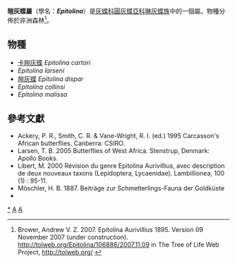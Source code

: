 {{NoteTA|G1=Butterfly}}
{{Automatic Taxobox
| taxon = Epitolina
| authority = Aurivillius, 1895
| image = 21-Epitolina dispar (Kirby, 1887; as Liptena mnestra).jpg
| image_caption = [[皚灰蝶|皚灰蝶]]<br />''Epitolina dispar''
| type_species = [[皚灰蝶|皚灰蝶]]<br />''Teriomima dispar''
| type_species_authority = Kirby, 1887
| subdivision_ranks = 物種
| subdivision = 共5種，詳閱正文。
| synonyms = 
}}

'''皚灰蝶屬'''（學名：'''''Epitolina'''''）是[[灰蝶科|灰蝶科]][[圓灰蝶亞科|圓灰蝶亞科]][[琳灰蝶族|琳灰蝶族]]中的一個屬。物種分佈於非洲森林<ref>Brower, Andrew V. Z. 2007. Epitolina Aurivillius 1895. Version 09 November 2007 (under construction). http://tolweb.org/Epitolina/106886/2007.11.09 {{Wayback|url=http://tolweb.org/Epitolina/106886/2007.11.09 |date=20160802072819 }} in The Tree of Life Web Project, http://tolweb.org/ {{Wayback|url=http://tolweb.org/ |date=20110515100516 }}</ref>。

== 物種 ==
* [[卡皚灰蝶|卡皚灰蝶]] ''Epitolina cartori''
* ''Epitolina larseni''
* [[皚灰蝶|皚灰蝶]] ''Epitolina dispar''
* ''Epitolina collinsi''
* ''Epitolina malissa''
<!--
== 圖集 ==
<gallery>
</gallery>
-->
== 參考文獻 ==
{{reflist}}
* Ackery, P. R., Smith, C. R. & Vane-Wright, R. I. (ed.) 1995 Carcasson's African butterflies. Canberra: CSIRO.
* Larsen, T. B. 2005 Butterflies of West Africa. Stenstrup, Denmark: Apollo Books.
* Libert, M. 2000 Révision du genre Epitolina Aurivillius, avec description de deux nouveaux taxons (Lepidoptera, Lycaenidae). Lambillionea, 100 (1) : 95-11.
* Möschler, H. B. 1887. Beiträge zur Schmetterlings-Fauna der Goldküste
* {{Cite book | author = 寿建新 周尧 李宇飞 | title = 世界蝴蝶分類名錄 | location = 中國 | publisher = 陝西科學技術出版社 | date = 2006-04-01 | ISBN = 9787536936768 | language= zh-hans }}

{{Commons category| Epitolina}}

{{圓灰蝶亞科}}
{{Taxonbar}}
[[Category:皚灰蝶屬|*]]
[[Category:琳灰蝶族|A]]
[[Category:_1895年描述的分类群|A]]